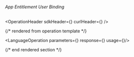 
###### *App Entitlement User Binding*

<OperationHeader
  sdkHeader={<SDKHeader />}
  curlHeader={<CurlHeader />}
/>

{/* rendered from operation template */}


<LanguageOperation  parameters={<Parameters/>} response={<Response/>} usage={<Usage/>}/>

{/* end rendered section */}

